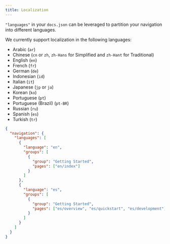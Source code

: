 ```yaml
---
title: Localization
---
```


`"languages"` in your `docs.json` can be leveraged to partition your navigation into different languages.

We currently support localization in the following languages:

* Arabic (`ar`)
* Chinese (`cn` or `zh`, `zh-Hans` for Simplified and `zh-Hant` for Traditional)
* English (`en`)
* French (`fr`)
* German (`de`)
* Indonesian (`id`)
* Italian (`it`)
* Japanese (`jp` or `ja`)
* Korean (`ko`)
* Portuguese (`pt`)
* Portuguese (Brazil) (`pt-BR`)
* Russian (`ru`)
* Spanish (`es`)
* Turkish (`tr`)

```json docs.json
{
  "navigation": {
    "languages": [
      {
        "language": "en",
        "groups": [
          {
            "group": "Getting Started",
            "pages": ["en/index"]
          }
        ]
      },
      {
        "language": "es",
        "groups": [
          {
            "group": "Getting Started",
            "pages": ["es/overview", "es/quickstart", "es/development"]
          }
        ]
      }
    ]
  }
}
```
